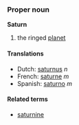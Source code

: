 ===Proper noun===
'''Saturn'''

# the ringed [[planet]]

====Translations====
*Dutch: [[saturnus]] ''n''
*French: [[saturne]] ''m''
*Spanish: [[saturno]] ''m''

====Related terms====
*[[saturnine]]